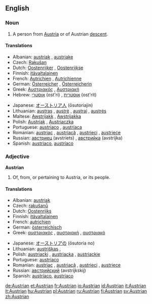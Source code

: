 ==English==

===Noun===
{{en-noun}}

# A person from [[Austria]] or of Austrian [[descent]].

====Translations====
{{trans-top|Austrian person}}
* Albanian: [[austriak]] {{m}}, [[austriake]] {{f}}
* Czech: [[Rakušan]] {{m}}
* Dutch: [[Oostenrijker]] {{m}}, [[Oostenrijkse]] {{f}}
* Finnish: [[itävaltalainen]]
* French: [[Autrichien]] {{m}}, [[Autrichienne]] {{f}}
* German: [[Österreicher]] {{m}}, [[Österreicherin]] {{f}}
* Greek: [[Αυστριακός]] {{m}}, [[Αυστριακή]] {{f}}
* Hebrew: [[אוסטרי]] (ost'ri) {{m}}, [[אוסטרית]] (ost'rit) {{f}}
{{trans-mid}}
* Japanese: [[オーストリア人]] (ōsutoriajin)
* Lithuanian: [[austras]] {{m}}, [[austrė]] {{f}}, [[austrai]] {{m|p}}, [[austrės]] {{f|p}}
* Maltese: [[Awstrijakk]] {{m}}, [[Awstrijakka]] {{f}}
* Polish: [[Austriak]] {{m}}, [[Austriaczka]] {{f}}
* Portuguese: [[austríaco]] {{m}}, [[austríaca]] {{f}}
* Romanian: [[austriac]] {{m}}, [[austriacă]] {{f}}, [[austrieci]] {{p}}, [[austriece]] {{f|p}}
* Russian: [[австриец]] (avstríets) {{m}}, [[австрийка]] (avstríjka) {{f}}
* Spanish: [[austriaco]], [[austríaco]]
{{trans-bottom}}

===Adjective===
'''Austrian'''

# Of, from, or pertaining to Austria, or its people.

====Translations====
{{trans-top|related to Austria}}
* Albanian: [[austriak]]
* Czech: [[rakušanů]]
* Dutch: [[Oostenrijks]]
* Finnish: [[itävaltalainen]]
* French: [[autrichien]]
* German: [[österreichisch]]
* Greek: [[αυστριακός]] {{m}}, [[αυστριακή]] {{f}}, [[αυστριακό]] {{n}}
{{trans-mid}}
* Japanese: [[オーストリアの]] (ōsutoria no)
* Lithuanian: [[austriškas]] {{m}}, {{austriška}} {{f}}
* Polish: [[austriacki]] {{m}}, [[austriacka]] {{f}}, [[austriackie]] {{n}}
* Portuguese: [[austríaco]]
* Romanian: [[austriac]] {{m}}, [[austriacă]] {{f}}, [[austrieci]] {{m|p}}, [[austriece]] {{f|p}}
* Russian: [[австрийский]] (avstríjkskij)
* Spanish: [[austriaco]], [[austríaco]]
{{trans-bottom}}

[[de:Austrian]]
[[et:Austrian]]
[[fr:Austrian]]
[[io:Austrian]]
[[id:Austrian]]
[[it:Austrian]]
[[lt:Austrian]]
[[hu:Austrian]]
[[pl:Austrian]]
[[ru:Austrian]]
[[fi:Austrian]]
[[sv:Austrian]]
[[zh:Austrian]]